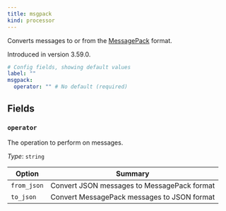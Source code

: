 ```yaml
---
title: msgpack
kind: processor
---
```


Converts messages to or from the [MessagePack](https://msgpack.org/) format.

Introduced in version 3.59.0.

```yml
# Config fields, showing default values
label: ""
msgpack:
  operator: "" # No default (required)
```

## Fields

### `operator`

The operation to perform on messages.


*Type*: `string`



| Option | Summary |
| ------ | ------- |
| `from_json` | Convert JSON messages to MessagePack format |
| `to_json` | Convert MessagePack messages to JSON format |



